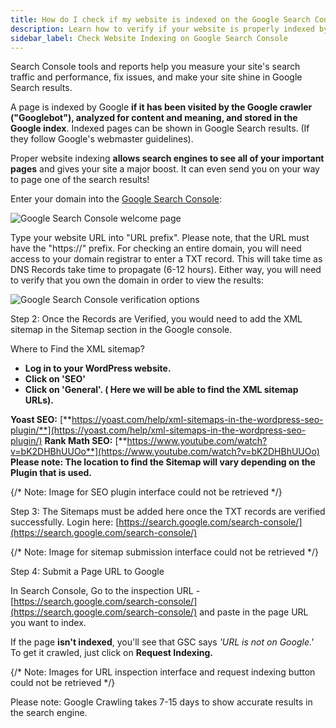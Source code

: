 ```yaml
---
title: How do I check if my website is indexed on the Google Search Console?
description: Learn how to verify if your website is properly indexed by Google and appears in search results.
sidebar_label: Check Website Indexing on Google Search Console
---
```


Search Console tools and reports help you measure your site's search traffic and performance, fix issues, and make your site shine in Google Search results.

A page is indexed by Google **if it has been visited by the Google crawler ("Googlebot"), analyzed for content and meaning, and stored in the Google index**. Indexed pages can be shown in Google Search results.
(If they follow Google's webmaster guidelines).

Proper website indexing **allows search engines to see all of your important pages** and gives your site a major boost. It can even send you on your way to page one of the search results!

Enter your domain into the [Google Search Console](https://search.google.com/search-console/welcome):

![Google Search Console welcome page](/img/google-search-console/search-console-welcome.jpg)

Type your website URL into "URL prefix". Please note, that the URL must have the "https://" prefix. For checking an entire domain, you will need access to your domain registrar to enter a TXT record. This will take time as DNS Records take time to propagate (6-12 hours). Either way, you will need to verify that you own the domain in order to view the results:

![Google Search Console verification options](/img/google-search-console/verification-options.jpg)

Step 2: Once the Records are Verified, you would need to add the XML sitemap in the Sitemap section in the Google console.

Where to Find the XML sitemap?

- **Log in to your WordPress website.**
- **Click on 'SEO'**
- **Click on 'General'. ( Here we will be able to find the XML sitemap URLs).**

**Yoast SEO:** [**https://yoast.com/help/xml-sitemaps-in-the-wordpress-seo-plugin/**](https://yoast.com/help/xml-sitemaps-in-the-wordpress-seo-plugin/)
**Rank Math SEO:** [**https://www.youtube.com/watch?v=bK2DHBhUUOo**](https://www.youtube.com/watch?v=bK2DHBhUUOo)
**Please note: The location to find the Sitemap will vary depending on the Plugin that is used.**

{/* Note: Image for SEO plugin interface could not be retrieved */}

Step 3: The Sitemaps must be added here once the TXT records are verified successfully.
Login here: [https://search.google.com/search-console/](https://search.google.com/search-console/)

{/* Note: Image for sitemap submission interface could not be retrieved */}

Step 4: Submit a Page URL to Google

In Search Console, Go to the inspection URL - [https://search.google.com/search-console/](https://search.google.com/search-console/) and paste in the page URL you want to index.

If the page **isn't indexed**, you'll see that GSC says *'URL is not on Google.'* To get it crawled, just click on **Request Indexing.**

{/* Note: Images for URL inspection interface and request indexing button could not be retrieved */}

Please note: Google Crawling takes 7-15 days to show accurate results in the search engine.